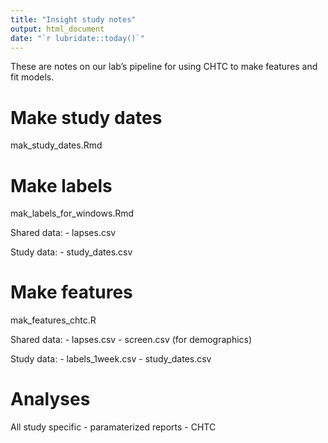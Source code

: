 ---
title: "Insight study notes"
output: html_document
date: "`r lubridate::today()`"
---

These are notes on our lab's pipeline for using CHTC to make features and fit models.

# Make study dates
mak_study_dates.Rmd
<!-- Can stay the same-->


# Make labels
mak_labels_for_windows.Rmd <!--add suffix to file name-->
<!--Needs to be updated - completion time of EMA not start times for windows-->

Shared data:
- lapses.csv 

Study data:
- study_dates.csv 



# Make features
<!--CHTC may not be needed-->

mak_features_chtc.R <!--light editing to run locally - don't slice dataset before passing in--> <!--change file name-->

Shared data:
- lapses.csv
- screen.csv (for demographics)

Study data:
- labels_1week.csv
- study_dates.csv


# Analyses

All study specific
- paramaterized reports
- CHTC
